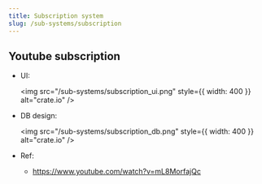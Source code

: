 ```yaml
---
title: Subscription system
slug: /sub-systems/subscription
---
```


## Youtube subscription

- UI:

  <img src="/sub-systems/subscription_ui.png" style={{ width: 400 }} alt="crate.io" />

- DB design:

  <img src="/sub-systems/subscription_db.png" style={{ width: 400 }} alt="crate.io" />

- Ref:
  - https://www.youtube.com/watch?v=mL8MorfajQc
